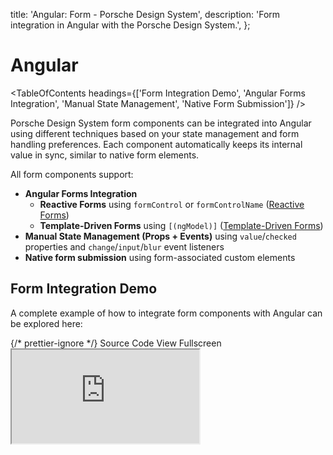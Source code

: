
  title: 'Angular: Form - Porsche Design System',
  description: 'Form integration in Angular with the Porsche Design System.',
};

# Angular

<TableOfContents
  headings={['Form Integration Demo', 'Angular Forms Integration', 'Manual State Management', 'Native Form Submission']}
/>

Porsche Design System form components can be integrated into Angular using different techniques based on your state
management and form handling preferences. Each component automatically keeps its internal value in sync, similar to
native form elements.

All form components support:

- **Angular Forms Integration**
  - **Reactive Forms** using `formControl` or `formControlName`
    ([Reactive Forms](https://angular.dev/guide/forms/reactive-forms))
  - **Template-Driven Forms** using `[(ngModel)]`
    ([Template-Driven Forms](https://angular.dev/guide/forms/template-driven-forms))
- **Manual State Management (Props + Events)** using `value`/`checked` properties and `change`/`input`/`blur` event
  listeners
- **Native form submission** using form-associated custom elements

## Form Integration Demo

A complete example of how to integrate form components with Angular can be explored here:

<div className="flex flex-wrap gap-static-md mt-fluid-lg">
  <PLinkPure icon="external">
    {/* prettier-ignore */}
    <Link href="https://github.com/porsche-design-system/examples/tree/main/frameworks/angular">Source Code</Link>
  </PLinkPure>
  <PLinkPure icon="external">
    <Link href="https://porsche-design-system.github.io/examples/angular">View Fullscreen</Link>
  </PLinkPure>
</div>

<iframe
  className="my-fluid-md w-full aspect-3/2 rounded-lg shadow-high"
  title="Angular: Demo application"
  src="https://porsche-design-system.github.io/examples/angular"
/>

## Angular Forms Integration

All custom form components implement the `ControlValueAccessor` interface for seamless two-way data binding with your
model.

### Reactive Forms (Preferred)

Use a `FormControl` and bind it directly with `[formControl]`, or use a `FormGroup` and bind individual controls by name
with `formControlName`. See the [Reactive Forms](https://angular.dev/guide/forms/reactive-forms) guide for more details.

```angular20html
<p-input-text [formControl]="myInputText" [label]="'Some Label'" />
...
myInputText = new FormControl('');
```

```angular20html
<p-input-text formControlName="myInputText" [label]="'Some Label'" />
...
form = new FormGroup({
  myInputText: new FormControl(''),
});
```

### Template-Driven Forms

You can either bind form fields directly to a component property using two-way data binding with `[(ngModel)]`, or
withing a form by linking them with their name using the `ngModel` directive. For more details, see the
[Template-Driven Forms](https://angular.dev/guide/forms/template-driven-forms) guide.

```angular20html
<p-input-text [(ngModel)]="myInputText" #ctrl="ngModel" [label]="'Some Label'" />
...
myInputText: string = '';
```

```angular20html
<form #f="ngForm" (ngSubmit)="onSubmit(f)" novalidate>
    <p-input-text :name="'myInputText'" ngModel [label]="'Some Label'" />
</form>
...
onSubmit(f: NgForm) {
  console.log(f.value);
}
```

## Manual State Management

While all custom form components update their internal state automatically, you can manage their values externally using
the `value` or `checked` props along with `input`, `change`, and `blur` events. This approach allows flexible
integration with any form library.

```angular20html
<p-input-text [value]="value" (input)="onInput($event)" :name="'myInputText'" :label="'Some Label'"  />
...
value: string = '';

onInput(e: CustomEvent<InputTextInputEventDetail>) {
  this.value = (e.detail.target as HTMLInputElement).value;
}
```

## Native Form Submission

All custom form components are form-associated custom elements that integrate seamlessly with forms. Leveraging the
[ElementInternals](https://developer.mozilla.org/en-US/docs/Web/API/ElementInternals) API, They will work like their
native counterparts, ensuring compatibility with form behaviors.

```angular20html
<form (ngSubmit)="onSubmit(f)">
  <p-input-text :name="'myInputText'" :label="'Some Label'"  />
</form>
...
const onSubmit = (form: NgForm) => { console.log(form.value); };
```

